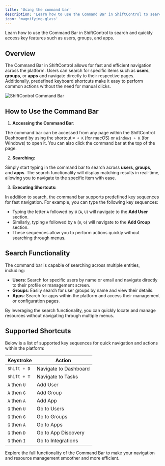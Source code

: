 ```yaml
---
title: 'Using the command bar'
description: 'Learn how to use the Command Bar in ShiftControl to search and quickly access key features such as users, groups, and apps.'
icon: 'magnifying-glass'
---
```


<p style={{fontSize: "large"}}>Learn how to use the Command Bar in ShiftControl to search and quickly access key features such as users, groups, and apps.</p>

## Overview
The Command Bar in ShiftControl allows for fast and efficient navigation across the platform. Users can search for specific items such as **users**, **groups**, or **apps** and navigate directly to their respective pages. Additionally, predefined keyboard shortcuts make it easy to perform common actions without the need for manual clicks.

<img
    src="/img/ShiftControl/Command-bar.png"
    alt="ShiftControl Command Bar"
    width={500}
/>
## How to Use the Command Bar

1. **Accessing the Command Bar:**

The command bar can be accessed from any page within the ShiftControl Dashboard by using the shortcut `⌘ + K` (for macOS) or `Windows + K` (for Windows) to open it. You can also click the command bar at the top of the page.

2. **Searching:**

Simply start typing in the command bar to search across **users**, **groups**, and **apps**. The search functionality will display matching results in real-time, allowing you to navigate to the specific item with ease.

3. **Executing Shortcuts:**

In addition to search, the command bar supports predefined key sequences for fast navigation. For example, you can type the following key sequences:
- Typing the letter `A` followed by `U` (`A`, `U`) will navigate to the **Add User** section.
- Similarly, typing `A` followed by `G` (`A`, `G`) will navigate to the **Add Group** section.
- These sequences allow you to perform actions quickly without searching through menus.

## Search Functionality

The command bar is capable of searching across multiple entities, including:

- **Users**: Search for specific users by name or email and navigate directly to their profile or management screen.
- **Groups**: Easily search for user groups by name and view their details.
- **Apps**: Search for apps within the platform and access their management or configuration pages.

By leveraging the search functionality, you can quickly locate and manage resources without navigating through multiple menus.

## Supported Shortcuts

Below is a list of supported key sequences for quick navigation and actions within the platform:

| **Keystroke**        | **Action**                           |
|----------------------|--------------------------------------|
| `Shift + D`          | Navigate to Dashboard                |
| `Shift + T`          | Navigate to Tasks                    |
| `A` then `U`         | Add User                 |
| `A` then `G`         | Add Group                |
| `A` then `A`         | Add App                  |
| `G` then `U`         | Go to Users             |
| `G` then `G`         | Go to Groups            |
| `G` then `A`         | Go to Apps              |
| `G` then `D`         | Go to App Discovery            |
| `G` then `I`         | Go to Integrations             |

Explore the full functionality of the Command Bar to make your navigation and resource management smoother and more efficient.
